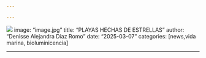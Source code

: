 ```yaml
---

---
```


![](images/0d22a0e31f180440d80a34da7142a899.jpg)
image: "image.jpg"
title: "PLAYAS HECHAS DE ESTRELLAS"
author: "Denisse Alejandra Diaz Romo"
date: "2025-03-07"
categories: \[news,vida marina, bioluminicencia\]

---

